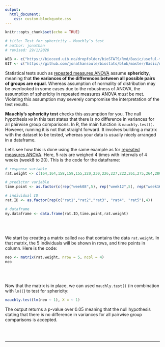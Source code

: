 ```yaml
---
output:
  html_document:
    css: custom-blockquote.css
---
```


```r
knitr::opts_chunk$set(echo = TRUE)

# title: Test for sphericity – Mauchly’s test
# author: jonathan
# revised: 29/1/2020 

WEB <- c("https://bioceed.uib.no/dropfolder/bioSTATS/Rmd/Basic/useful-tests/mauchly.html")
GIT <- c("https://github.com/jonathansoule/biostats/blob/master/Basic/useful-tests/mauchly.Rmd")
```
Statistical tests such as [repeated measures ANOVA](https://biostats.w.uib.no/repeated-measures-anova/){target="_blank"} assume **sphericity**, meaning that **the variances of the differences between all possible pairs of groups are equal**. Whereas assumption of normality of distribution may be overlooked in some cases due to the robustness of ANOVA, the assumption of sphericity in repeated measures ANOVA *must* be met. Violating this assumption may severely compromise the interpretation of the test results.

**Mauchly’s sphericity test** checks this assumption for you. The null hypothesis `H0` in this test states that there is no difference in variances for all pairwise group comparisons. In R, the main function is `mauchly.test()`. However, running it is not that straight forward. It involves building a matrix with the dataset to be tested, whereas your data is usually nicely arranged in a dataframe.

Let's see how this is done using the same example as for [repeated measures ANOVA](https://biostats.w.uib.no/repeated-measures-anova/){target="_blank"}. Here, 5 rats are weighed 4 times with intervals of 4 weeks (week8 to 20). This is the code for the dataframe:

```r
# response variable
rat.weight <- c(164,164,158,159,155,220,230,226,227,222,261,275,264,280,272,306,326,320,330,312)

# predictor variable
time.point <- as.factor(c(rep("week08",5), rep("week12",5), rep("week16",5), rep("week20",5)))

# individual ID
rat.ID <- as.factor(rep(c("rat1","rat2","rat3", "rat4", "rat5"),4))

# dataframe
my.dataframe <- data.frame(rat.ID,time.point,rat.weight)
```
<br/><br/>

We start by creating a matrix called `neo` that contains the data `rat.weight`. In that matrix, the 5 individuals will be shown in rows, and time points in column. Here is the code:

```r
neo <- matrix(rat.weight, nrow = 5, ncol = 4)
neo
```
<br/><br/>

Now that the matrix is in place, we can used `mauchly.test()` (in combination with `lm()`) to test for sphericity:
```r
mauchly.test(lm(neo ~ 1), X = ~ 1)
```

The output returns a p-value over 0.05 meaning that the null hypothesis stating that there is no difference in variances for all pairwise group comparisons is accepted. 

<br/><br/>

***
<!-- UNCOMMENT TO ACTIVATE
Get the Rmarkdown file corresponding to this page on [GitHub](`r GIT`){target="_blank"}.
-->
